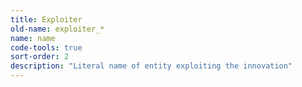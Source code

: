 ```yaml
---
title: Exploiter
old-name: exploiter_*
name: name
code-tools: true
sort-order: 2
description: "Literal name of entity exploiting the innovation"
---
```


